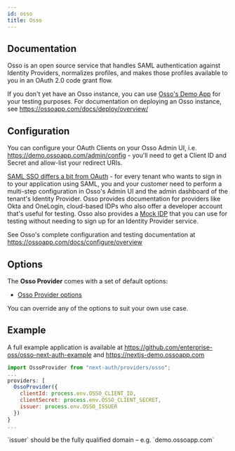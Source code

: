 ```yaml
---
id: osso
title: Osso
---
```



## Documentation

Osso is an open source service that handles SAML authentication against Identity Providers, normalizes profiles, and makes those profiles available to you in an OAuth 2.0 code grant flow.

If you don't yet have an Osso instance, you can use [Osso's Demo App](https://demo.ossoapp.com) for your testing purposes. For documentation on deploying an Osso instance, see https://ossoapp.com/docs/deploy/overview/

## Configuration

You can configure your OAuth Clients on your Osso Admin UI, i.e. https://demo.ossoapp.com/admin/config - you'll need to get a Client ID and Secret and allow-list your redirect URIs.

[SAML SSO differs a bit from OAuth](https://ossoapp.com/blog/saml-vs-oauth) - for every tenant who wants to sign in to your application using SAML, you and your customer need to perform a multi-step configuration in Osso's Admin UI and the admin dashboard of the tenant's Identity Provider. Osso provides documentation for providers like Okta and OneLogin, cloud-based IDPs who also offer a developer account that's useful for testing. Osso also provides a [Mock IDP](https://idp.ossoapp.com) that you can use for testing without needing to sign up for an Identity Provider service.

See Osso's complete configuration and testing documentation at https://ossoapp.com/docs/configure/overview

## Options

The **Osso Provider** comes with a set of default options:

- [Osso Provider options](https://github.com/nextauthjs/next-auth/blob/main/packages/next-auth/src/providers/osso.js)

You can override any of the options to suit your own use case.

## Example

A full example application is available at https://github.com/enterprise-oss/osso-next-auth-example and https://nextjs-demo.ossoapp.com

```js
import OssoProvider from "next-auth/providers/osso";
...
providers: [
  OssoProvider({
    clientId: process.env.OSSO_CLIENT_ID,
    clientSecret: process.env.OSSO_CLIENT_SECRET,
    issuer: process.env.OSSO_ISSUER
  })
}
...
```

<Callout>
`issuer` should be the fully qualified domain – e.g. `demo.ossoapp.com`
</Callout>

